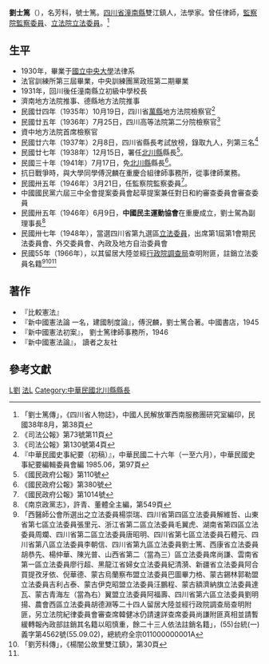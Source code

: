 {{Infobox Officeholder
|姓名=劉士篤
|圖像=<!-- 檔案不存在 File:劉士篤.jpg -->
|圖像大小=200px
|圖像說明=  
|rank= 
| 字 = 名芳科 
| 號 = 號士篤
| 別名 
| birth_date = 1908年？月？日
| 出生地點=
| 逝世日期= ？年？月？日
| 逝世地點=
| resting_place = ？
| 政黨 = 中國國民黨（黨證號特39352〈民27年9月〉、中002135〈民28年7月〉）
| 其他政黨 = 
| 身高 = 
| 配偶 = 
| 伴侶 = 
| 兒女 = 
| 父母 = 
| 親屬 = 
| 居住地 = 
| 學歷 = 
| 母校 = 
| 職業 = 
| 著作 = 
| 國籍=
| awards=
}}
'''劉士篤'''（{{bd|1908年||？年||catIdx=劉}}），名芳科，號士篤。[[四川省|四川省]][[潼南縣|潼南縣]]雙江鎮人，法學家。曾任律師，[[監察院|監察院]][[監察委員|監察委員]]、[[立法院|立法院]][[第1屆中華民國立法委員|立法委員]]。<ref name=liushiduauto>「劉士篤傳」，《四川省人物誌》，中國人民解放軍西南服務團研究室編印，民國38年8月，第38頁</ref>

== 生平 ==
* 1930年，畢業于[[國立中央大學|國立中央大學]]法律系
* 法官訓練所第三屆畢業，中央訓練團黨政班第二期畢業
* 1931年，回川後任潼南縣立初級中學校長
* 濟南地方法院推事、德縣地方法院推事
* 民國廿四年（1935年）10月19日，四川省[[萬縣|萬縣]]地方法院檢察官<ref>《司法公報》第73號第11頁</ref>
* 民國廿五年（1936年）7月25日，四川高等法院第二分院檢察官<ref>《司法公報》第130號第4頁</ref>
* 資中地方法院首席檢察官
* 民國廿六年（1937年）2月8日，四川省縣長考試放榜，錄取九人，列第三名<ref>『中華民國史事紀要（初稿）』，中華民國二十六年（一至六月），中華民國史事紀要編輯委員會編 1985.06，第97頁</ref>
* 民國廿七年（1938年）12月15日，署任[[北川縣|北川縣]]縣長<ref>《國民政府公報》第110號</ref>。
* 民國三十年（1941年）7月17日，免[[北川縣|北川縣]]縣長<ref>《國民政府公報》第380號</ref>。
* 抗日戰爭時，與大學同學傅況麟在重慶合組律師事務所，從事律師業務。
* 民國卅五年（1946年）3月21日，任監察院監察委員<ref>《國民政府公報》第1014號</ref>。
* 中國國民黨六屆三中全會提案委員會起草提案兼任對日和約審查委員會審查委員
* 民國卅五年（1946年）6月9日，'''中國民主運動協會'''在重慶成立，劉士駕為副理事長<ref>《南京政黨志》，許青、董體全主編，第549頁</ref>
* 民國卅七年（1948年），當選四川省第九選區[[第1屆中華民國立法委員|立法委員]]，出席第1屆第1會期民法委員會、外交委員會、內政及地方自治委員會 
* 民國55年（1966年），以其留居大陸並經[[行政院|行政院]][[調查局|調查局]]查明附匪，註銷立法委員名籍<ref>「西醫師公會所選出之立法委員楊崇瑞、四川省第四區立法委員解維哲、山東省第七區立法委員張里元、浙江省第二區立法委員毛翼虎、湖南省第四區立法委員周斕、四川省第二區立法委員唐昭明、四川省第七區立法委員石體元、四川省第八區立法委員李朝信、四川省第九區立法委員劉士篤、西康省立法委員胡恭先、楊仲華、陳光普、山西省第二（當為三）區立法委員席尚謙、雲南省第一區立法委員廖行超、黑龍江省婦女立法委員紀清漪、新疆省立法委員阿合買提孜牙依、倪華德、蒙古烏蘭察布盟立法委員巴圖畢力格、蒙古錫林郭勒盟立法委員吉利占泰、蒙古伊克昭盟立法委員汪鵬程、蒙古額濟納旗立法委員達瓦、蒙古青海左（當為右）翼盟立法委員阿福壽、四川省第六區立法委員劉明揚、農會西區立法委員胡德淵等二十四人留居大陸並經行政院調查局查明附匪，另立法院紀律委員會審查席韓健冰仍請速詳查席委員尚謙附匪真相並請暫緩轉報內政部註銷其名籍以昭慎重，餘二十三人依法註銷名籍」，(55)台統(一)義字第4562號(55.09.02)，總統府全宗011000000001A</ref><ref>「劉芳科傳」，《楊闇公故里雙江鎮》，第30頁</ref><ref name=liushiduauto/>

== 著作 ==
* 『比較憲法』
* 『新中國憲法論 一名，建國制度論』，傅況麟，劉士篤合著。中國書店，1945
* 『新中國憲法初案』， 劉士篤律師事務所，1946
* 『新中國憲法論』， 讀者之友社

== 參考文獻 ==
{{reflist}}

{{行憲前監察委員}}
{{中華民國第一屆立法委員}}
{{第1屆中華民國立法委員四川省名單}}

[[Category:第一屆立法院正選立法委員|L劉]]
[[Category:國立中央大學大陸時期校友|法L]]
[[Category:中華民國北川縣縣長|Category:中華民國北川縣縣長]]